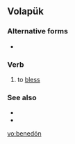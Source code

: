 ==Volapük==

===Alternative forms===
* {{l|vo|benedoyn}}

===Verb===
{{infl|vo|verb}}

# to [[bless]]

===See also===
* {{l|vo|leloboyn}}
* {{l|vo|lelobön}}

[[vo:benedön]]